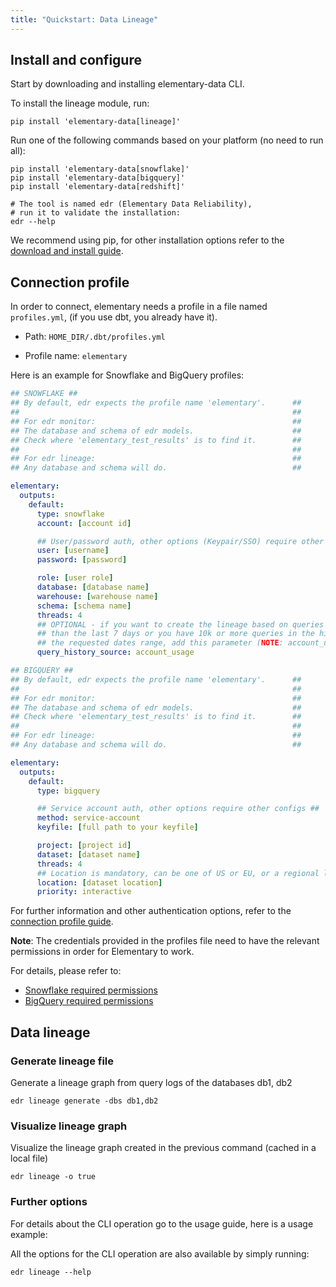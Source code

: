 ```yaml
---
title: "Quickstart: Data Lineage"
---
```



## Install and configure

Start by downloading and installing elementary-data CLI.

To install the lineage module, run:

```
pip install 'elementary-data[lineage]'
```

Run one of the following commands based on your platform (no need to run all):

```
pip install 'elementary-data[snowflake]'
pip install 'elementary-data[bigquery]'
pip install 'elementary-data[redshift]'
```

```
# The tool is named edr (Elementary Data Reliability),
# run it to validate the installation:
edr --help
```

We recommend using pip, for other installation options refer to the [download and install guide](./understand-elementary/cli-install#install-and-configure).

## Connection profile

In order to connect, elementary needs a profile in a file named `profiles.yml`, (if you use dbt, you already have it).

- Path: `HOME_DIR/.dbt/profiles.yml`

- Profile name: `elementary`

Here is an example for Snowflake and BigQuery profiles:

<SnippetGroup>

```yml Snowflake
## SNOWFLAKE ##
## By default, edr expects the profile name 'elementary'.      ##
##                                                             ##
## For edr monitor:                                            ##
## The database and schema of edr models.                      ##
## Check where 'elementary_test_results' is to find it.        ##
##                                                             ##
## For edr lineage:                                            ##
## Any database and schema will do.                            ##

elementary:
  outputs:
    default:
      type: snowflake
      account: [account id]

      ## User/password auth, other options (Keypair/SSO) require other configs ##
      user: [username]
      password: [password]

      role: [user role]
      database: [database name]
      warehouse: [warehouse name]
      schema: [schema name]
      threads: 4
      ## OPTIONAL - if you want to create the lineage based on queries from more
      ## than the last 7 days or you have 10k or more queries in the history pulled during
      ## the requested dates range, add this parameter (NOTE: account_usage requires more permissions, see note below).
      query_history_source: account_usage
```

```yml BigQuery
## BIGQUERY ##
## By default, edr expects the profile name 'elementary'.      ##
##                                                             ##
## For edr monitor:                                            ##
## The database and schema of edr models.                      ##
## Check where 'elementary_test_results' is to find it.        ##
##                                                             ##
## For edr lineage:                                            ##
## Any database and schema will do.                            ##

elementary:
  outputs:
    default:
      type: bigquery

      ## Service account auth, other options require other configs ##
      method: service-account
      keyfile: [full path to your keyfile]

      project: [project id]
      dataset: [dataset name]
      threads: 4
      ## Location is mandatory, can be one of US or EU, or a regional location
      location: [dataset location]
      priority: interactive
```

</SnippetGroup>

For further information and other authentication options, refer to the [connection profile guide](./understand-elementary/cli-install#cli-configuration).

**Note**: The credentials provided in the profiles file need to have the relevant permissions in order for Elementary to work.

For details, please refer to:

- [Snowflake required permissions](./integrations/snowflake)
- [BigQuery required permissions](./integrations/bigquery)

## Data lineage

### Generate lineage file

Generate a lineage graph from query logs of the databases db1, db2

```shell
edr lineage generate -dbs db1,db2
```

### Visualize lineage graph

Visualize the lineage graph created in the previous command (cached in a local file)

```shell
edr lineage -o true
```

### Further options

For details about the CLI operation go to the usage guide, here is a usage example:

All the options for the CLI operation are also available by simply running:

```shell
edr lineage --help
```
